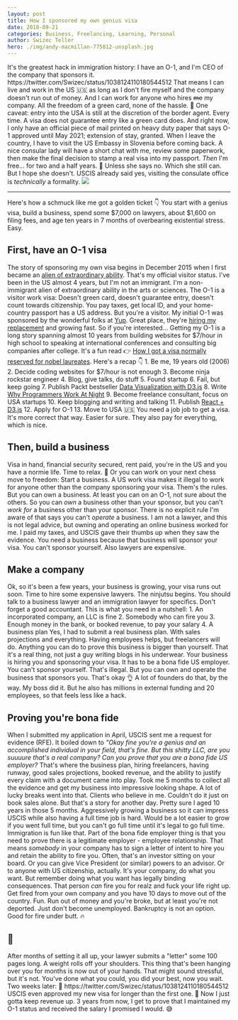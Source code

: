 ```yaml
---
layout: post
title: How I sponsored my own genius visa
date: 2018-09-21
categories: Business, Freelancing, Learning, Personal
author: Swizec Teller
hero: ./img/andy-macmillan-775812-unsplash.jpg
---
```


It's the greatest hack in immigration history: I have an O-1, and I'm CEO of the company that sponsors it. https&#x3A;//twitter.com/Swizec/status/1038124110180544512 That means I can live and work in the US 🇺🇸 as long as I don't fire myself and the company doesn't run out of money. And I can work for anyone who hires ~~me~~ my company. All the freedom of a green card, none of the hassle. 🤘 One caveat: entry into the USA is still at the discretion of the border agent. Every time. A visa does not guarantee entry like a green card does. And right now, I only have an official piece of mail printed on heavy duty paper that says O-1 approved until May 2021; extension of stay, granted. When I leave the country, I have to visit the US Embassy in Slovenia before coming back. A nice consular lady will have a short chat with me, review some paperwork, then make the final decision to stamp a real visa into my passport. _Then_ I'm free… for two and a half years. 🗽 Unless she says no. Which she still can. But I hope she doesn't. USCIS already said yes, visiting the consulate office is _technically_ a formality. ![](./img/andy-macmillan-775812-unsplash-1024x680.jpg)

* * *

Here's how a schmuck like me got a golden ticket 👇 You start with a genius visa, build a business, spend some $7,000 on lawyers, about $1,600 on filing fees, and age ten years in 7 months of overbearing existential stress. Easy.

## First, have an O-1 visa

The story of sponsoring my own visa begins in December 2015 when I first became an [alien of extraordinary ability](https://en.wikipedia.org/wiki/Alien_of_extraordinary_ability). That's my official visitor status. I've been in the US almost 4 years, but I'm not an immigrant. I'm a non-immigrant alien of extraordinary ability in the arts or sciences. The O-1 is a visitor work visa: Doesn't green card, doesn't guarantee entry, doesn't count towards citizenship. You pay taxes, get local ID, and your home-country passport has a US address. But you're a visitor. My initial O-1 was sponsored by the wonderful folks at [Yup](https://www.yup.com). Great place, they're [hiring my replacement](https://hire.withgoogle.com/public/jobs/yupcom/view/P_AAAAAAEAAADLqFr5OFYEpE) and growing fast. So if you're interested… Getting my O-1 is a long story spanning almost 10 years from building websites for $7/hour in high school to speaking at international conferences and consulting big companies after college. It's a fun read 👉 [How I got a visa normally reserved for nobel laureates](https://swizec.com/blog/how-i-got-a-visa-normally-reserved-for-nobel-laureates/swizec/6767). Here's a recap 👇 1. Be me, 19 years old (2006) 2. Decide coding websites for $7/hour is not enough 3. Become ninja rockstar engineer 4. Blog, give talks, do stuff 5. Found startup 6. Fail, but keep going 7. Publish Packt bestseller [Data Visualization with D3.js](https://www.packtpub.com/web-development/data-visualization-d3js) 8. Write [Why Programmers Work At Night](http://nightowlsbook.com/) 9. Become freelance consultant, focus on USA startups 10. Keep blogging and writing and talking 11. Publish [React + D3.js](https://swizec.com/reactd3js/) 12. Apply for O-1 13. Move to USA 🇺🇸 You need a job job to get a visa. It's more correct that way. Easier for sure. They also pay for everything, which is nice.

## Then, build a business

Visa in hand, financial security secured, rent paid, you're in the US and you have a normie life. Time to relax. 🤙 Or you can work on your next chess move to freedom: Start a business. A US work visa makes it illegal to work for anyone other than the company sponsoring your visa. Them's the rules. But you can own a business. At least you can on an O-1, not sure about the others. So you can _own_ a business other than your sponsor, but you can't _work for_ a business other than your sponsor. There is no explicit rule I'm aware of that says you can't _operate_ a business. I am not a lawyer, and this is not legal advice, but owning and operating an online business worked for me. I paid my taxes, and USCIS gave their thumbs up when they saw the evidence. You need a business because that business will sponsor your visa. You can't sponsor yourself. Also lawyers are expensive.

## Make a company

Ok, so it's been a few years, your business is growing, your visa runs out soon. Time to hire some expensive lawyers. The ninjutsu begins. You should talk to a business lawyer and an immigration lawyer for specifics. Don't forget a good accountant. This is what you need in a nutshell: 1. An incorporated company, an LLC is fine 2. Somebody who can fire you 3. Enough money in the bank, or booked revenue, to pay your salary 4. A business plan Yes, I had to submit a real business plan. With sales projections and everything. Having employees helps, but freelancers will do. Anything you can do to prove this business is bigger than yourself. That it's a real thing, not just a guy writing blogs in his underwear. Your business is hiring you and sponsoring your visa. It has to be a bona fide US employer. You can't sponsor yourself. That's illegal. But you can own and operate the business that sponsors you. That's okay 👌 A lot of founders do that, by the way. My boss did it. But he also has millions in external funding and 20 employees, so that feels less like a hack.

## Proving you're bona fide

When I submitted my application in April, USCIS sent me a request for evidence (RFE). It boiled down to _"Okay fine you're a genius and an accomplished individual in your field, that's fine. But this shitty LLC, are you suuuure that's a real company? Can you prove that you are a bona fide US employer?_ That's where the business plan, hiring freelancers, having runway, good sales projections, booked revenue, and the ability to justify every claim with a document came into play. Took me 5 months to collect all the evidence and get my business into impressive looking shape. A lot of lucky breaks went into that. Clients who believe in me. Couldn't do it just on book sales alone. But that's a story for another day. Pretty sure I aged 10 years in those 5 months. Aggressively growing a business so it can impress USCIS while also having a full time job is hard. Would be a lot easier to grow if you went full time, but you can't go full time until it's legal to go full time. Immigration is fun like that. Part of the bona fide employer thing is that you need to prove there is a legitimate employer - employee relationship. That means _somebody_ in your company has to sign a letter of intent to hire you and retain the ability to fire you. Often, that's an investor sitting on your board. Or you can give Vice President (or similar) powers to an advisor. Or to anyone with US citizenship, actually. It's your company, do what you want. But remember doing what you want has legally binding consequences. That person _can_ fire you for realz and fuck your life right up. Get fired from your own company and you have 10 days to move out of the country. Fun. Run out of money and you're broke, but at least you're not deported. Just don't become unemployed. Bankruptcy is not an option. Good for fire under butt. 🔥

## 🤞

After months of setting it all up, your lawyer submits a "letter" some 100 pages long. A weight rolls off your shoulders. This thing that's been hanging over you for months is now out of your hands. That might sound stressful, but it's not. You've done what you could, you did your best, now you wait. Two weeks later: 🎉 https&#x3A;//twitter.com/Swizec/status/1038124110180544512 USCIS even approved my new visa for longer than the first one. 🤘 Now I just gotta keep revenue up. 3 years from now, I get to prove that I maintained my O-1 status and received the salary I promised I would. 😅
